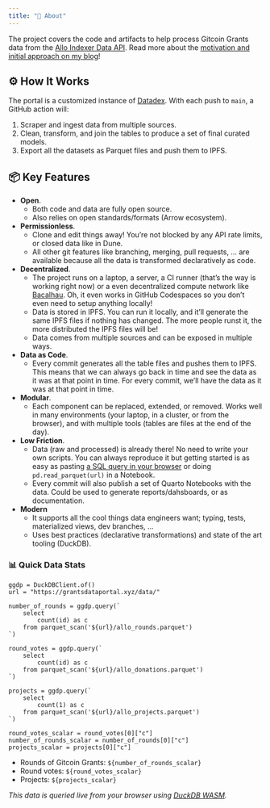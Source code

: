 ```yaml
---
title: "📖 About"
---
```


The project covers the code and artifacts to help process Gitcoin Grants data from the [Allo Indexer Data API](https://indexer-production.fly.dev/data/).  Read more about the [motivation and initial approach on my blog](https://davidgasquez.github.io/gitcoin-data/)!

## ⚙️ How It Works

The portal is a customized instance of [Datadex](https://github.com/davidgasquez/datadex). With each push to `main`, a GitHub action will:

1. Scraper and ingest data from multiple sources.
2. Clean, transform, and join the tables to produce a set of final curated models.
3. Export all the datasets as Parquet files and push them to IPFS.

## 📦 Key Features

- **Open**.
  - Both code and data are fully open source.
  - Also relies on open standards/formats (Arrow ecosystem).
- **Permissionless**.
  - Clone and edit things away! You're not blocked by any API rate limits, or closed data like in Dune.
  - All other git features like branching, merging, pull requests, ... are available because all the data is transformed declaratively as code.
- **Decentralized**.
  - The project runs on a laptop, a server, a CI runner (that's the way is working right now) or a even decentralized compute network like [Bacalhau](https://www.bacalhau.org/). Oh, it even works in GitHub Codespaces so you don't even need to setup anything locally!
  - Data is stored in IPFS. You can run it locally, and it'll generate the same IPFS files if nothing has changed. The more people runst it, the more distributed the IPFS files will be!
  - Data comes from multiple sources and can be exposed in multiple ways.
- **Data as Code**.
  - Every commit generates all the table files and pushes them to IPFS. This means that we can always go back in time and see the data as it was at that point in time. For every commit, we'll have the data as it was at that point in time.
- **Modular**.
  - Each component can be replaced, extended, or removed. Works well in many environments (your laptop, in a cluster, or from the browser), and with multiple tools (tables are files at the end of the day).
- **Low Friction**.
  - Data (raw and processed) is already there! No need to write your own scripts. You can always reproduce it but getting started is as easy as pasting [a SQL query in your browser](https://shell.duckdb.org/) or doing `pd.read_parquet(url)` in a Notebook.
  - Every commit will also publish a set of Quarto Notebooks with the data. Could be used to generate reports/dahsboards, or as documentation.
- **Modern**
  - It supports all the cool things data engineers want; typing, tests, materialized views, dev branches, ...
  - Uses best practices (declarative transformations) and state of the art tooling (DuckDB).


### 📊 Quick Data Stats

```ojs
ggdp = DuckDBClient.of()
url = "https://grantsdataportal.xyz/data/"

number_of_rounds = ggdp.query(`
    select
        count(id) as c
    from parquet_scan('${url}/allo_rounds.parquet')
`)

round_votes = ggdp.query(`
    select
        count(id) as c
    from parquet_scan('${url}/allo_donations.parquet')
`)

projects = ggdp.query(`
    select
        count(1) as c
    from parquet_scan('${url}/allo_projects.parquet')
`)

round_votes_scalar = round_votes[0]["c"]
number_of_rounds_scalar = number_of_rounds[0]["c"]
projects_scalar = projects[0]["c"]
```

- Rounds of Gitcoin Grants: <code>${number_of_rounds_scalar}</code>
- Round votes: <code>${round_votes_scalar}</code>
- Projects: <code>${projects_scalar}</code>

_This data is queried live from your browser using [DuckDB WASM](https://duckdb.org/docs/api/wasm/overview.html)._
